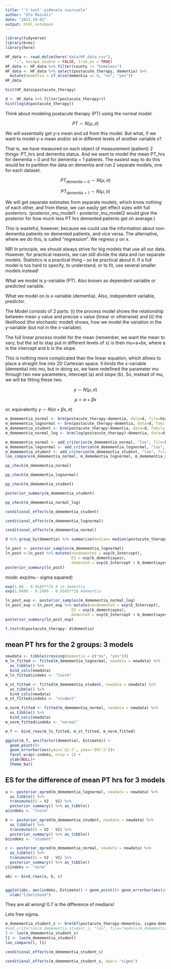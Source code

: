 ```yaml
---
title: "'t test' pidevale suurusele"
author: "Ülo Maiväli"
date: "2021-10-02"
output: html_notebook
---
```


```r
library(tidyverse)
library(brms)
library(here)
```

```r
HF_data <- read_delim(here("data/HF_data.csv"), 
    ";", escape_double = FALSE, trim_ws = TRUE)
HF_data <- HF_data %>% filter(county != "homeless")
HF_data <- HF_data %>% select(postacute_therapy, dementia) %>% 
  mutate(dementia = if_else(dementia == 0, "no", "yes"))
HF_data
```


```r
hist(HF_data$postacute_therapy)
```

```r
d <- HF_data %>% filter(postacute_therapy>0)
hist(log(d$postacute_therapy))
```


Think about modeling postacute therapy (PT) using the normal model:

$$PT \sim N(\mu,\sigma)$$

We will essentially get y-s mean and sd from this model. But what, if we want to model y-s mean and/or sd in different levels of another variable x?

That is, we have measured on each object of measurement (patient) 2 things: PT_hrs and dementia status. And we want to model the mean PT_hrs for dementia = 0 and for dementia = 1 patients. The easiest way to do this would be to partition the data on dementia and run 2 separate models, one for each dataset.

$$PT_{dementia=0} \sim N(\mu,\sigma)$$

$$PT_{dementia=1} \sim N(\mu,\sigma)$$

We will get separate estimates from separate models, which know nothing of each other, and from these, we can easily get effect sizes with full posteriors. (posterior_mu_model1 - posterior_mu_model2 would give the posterior for how much less PT hrs demented patients get on average.)

This is wasteful, however, because we could use the information about non-dementia patients on demented patients, and vice versa. The alternative, where we do this, is called “regression”. We regress y on x.

NB! In principle, we should always strive for big models that use all our data. However, for practical reasons, we can still divide the data and run separate models. Statistics is a practical thing – so be practical about it. If a full model is too hard to specify, to understand, or to fit, use several smaller models instead!

What we model is y-variable (PT). Also known as dependent variable or predicted variable.

What we model on is x-variable (dementia). Also, independent variable, predictor.

The Model consists of 2 parts: (i) the process model shows the relationship between mean y value and precise x value (linear or otherwise) and (ii) the likelihood (the stochastic model) shows, how we model the variation in the y-variable (but not in the x-variable).

The full linear process model for the mean (remember, we want the mean to vary, but the sd to stay put in different levels of x) is then mu=a+bx, where a is the intercept and b is the slope. 

This is nothing more complicated than the linear equation, which allows to place a straight line into 2D Cartesian space. It binds the x-variable (dementia) into mu, but in doing so, we have redefined the parameter mu through two new parameters, intercept (a) and slope (b). So, instead of mu, we will be fitting these two.

$$y \sim N(\mu,\sigma)$$

$$\mu = \alpha + \beta x$$

or, equivalently $y \sim N(\alpha + \beta x,\sigma)$




```r
m_demementia_normal <- brm(postacute_therapy~dementia, data=d, file=here("models/m_demementia_normal"))
m_demementia_lognormal <- brm(postacute_therapy~dementia, data=d, family = lognormal(), file=here("models/m_demementia_lognormal"))
m_demementia_student <- brm(postacute_therapy~dementia, data=d, family = student(), file=here("models/m_demementia_student"))
m_demementia_normal_log <- brm(log(postacute_therapy)~dementia, data=d, file=here("models/m_demementia_normal_log"))

m_demementia_normal <- add_criterion(m_demementia_normal, "loo", file=here("models/m_demementia_normal"))
m_demementia_lognormal <- add_criterion(m_demementia_lognormal, "loo", file=here("models/m_demementia_lognormal"))
m_demementia_student <- add_criterion(m_demementia_student, "loo", file=here("models/m_demementia_student"))
loo_compare(m_demementia_normal, m_demementia_lognormal, m_demementia_student)
```


```r
pp_check(m_demementia_normal)
```

```r
pp_check(m_demementia_lognormal)
```

```r
pp_check(m_demementia_student)
```


```r
posterior_summary(m_demementia_student)
```
```r
pp_check(m_demementia_normal_log)
```



```r
conditional_effects(m_demementia_student)
```

```r
conditional_effects(m_demementia_lognormal)
```


```r
conditional_effects(m_demementia_normal)
```


```r
d %>% group_by(dementia) %>% summarise(median= median(postacute_therapy), mean = mean(postacute_therapy))
```


```r
ln_post <- posterior_samples(m_demementia_lognormal)
ln_post <-ln_post %>% mutate(nondemented = exp(b_Intercept), 
                             ES = exp(b_dementiayes),  
                             demented = exp(b_Intercept + b_dementiayes))
posterior_summary(ln_post)
```
mode: exp(mu - sigma squared)
```r
exp(1.86 - 0.9185**2) # no dementia
exp(1.8696 - 0.2909 - 0.9185**2) #dementia
```


```r

ln_post_exp <- posterior_samples(m_demementia_normal_log)
ln_post_exp <-ln_post_exp %>% mutate(nondemented = exp(b_Intercept), 
                             ES = exp(b_dementiayes),  
                             demented = exp(b_Intercept + b_dementiayes))
posterior_summary(ln_post_exp)
```
```r
t.test(d$postacute_therapy~ d$dementia)
```

## mean PT hrs for the 2 groups: 3 models

```r
newdata <- tibble(crossing(dementia = c("no", "yes")))
m_ln_fitted <- fitted(m_demementia_lognormal, newdata = newdata) %>% 
  as_tibble() %>%  
  bind_cols(newdata)
m_ln_fitted$indeks <- "lnorm"

m_st_fitted <- fitted(m_demementia_student, newdata = newdata) %>% 
  as_tibble() %>%  
  bind_cols(newdata)
m_st_fitted$indeks <- "student"

m_norm_fitted <- fitted(m_demementia_normal, newdata = newdata) %>% 
  as_tibble() %>%  
  bind_cols(newdata)
m_norm_fitted$indeks <- "normal"

m_f <- bind_rows(m_ln_fitted, m_st_fitted, m_norm_fitted)

ggplot(m_f, aes(factor(dementia), Estimate)) + 
  geom_point()+ 
  geom_errorbar(aes(ymin=`Q2.5`, ymax=`Q97.5`))+ 
  facet_wrap(~indeks, nrow = 1) + 
  ylab(NULL)+
  theme_bw()
```

## ES for the difference of mean PT hrs for 3 models

```r
a <- posterior_epred(m_demementia_lognormal, newdata = newdata) %>% 
  as_tibble() %>%  
  transmute(ES = V2 - V1) %>% 
  posterior_summary() %>% as_tibble()
a$indeks <- "lnorm"

b <- posterior_epred(m_demementia_student, newdata = newdata) %>% 
  as_tibble() %>%  
  transmute(ES = V2 - V1) %>% 
  posterior_summary() %>% as_tibble()
b$indeks <- "student"

c <- posterior_epred(m_demementia_normal, newdata = newdata) %>% 
  as_tibble() %>%  
  transmute(ES = V2 - V1) %>% 
  posterior_summary() %>% as_tibble()
c$indeks <- "norm"

abc <- bind_rows(a, b, c)


ggplot(abc, aes(indeks, Estimate)) + geom_point()+ geom_errorbar(aes(ymin=`Q2.5`, ymax=`Q97.5`)) + theme_bw() + ggtitle("Effect of dementia on mean PT hrs")+
  xlab("likelihood")
```

They are all wrong! 0.7 is the difference of medians!


Lets free sigma.

```r
m_demementia_student_s <- brm(bf(postacute_therapy~dementia, sigma~dementia), data=d, family = student(), file=here("models/m_demementia_student_s"))
#add_criterion(m_demementia_student_s, "loo", file="models/m_demementia_student_s")
l <- loo(m_demementia_student_s)
l1 <- loo(m_demementia_student)
loo_compare(l, l1)
```

```r
conditional_effects(m_demementia_student_s)
```


```r
conditional_effects(m_demementia_student_s, dpar= "sigma")
```


